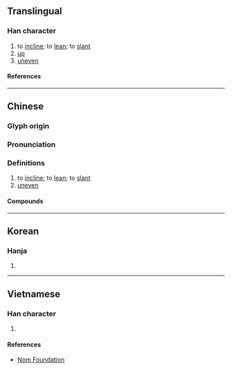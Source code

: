 {{character info/new}}
==Translingual==

===Han character===
{{Han char|rn=65|rad=支|as=08|sn=12|four=44647|canj=KRJE|ids=⿰奇支}}

# to [[incline]]; to [[lean]]; to [[slant]]
# [[up]]
# [[uneven]]

====References====
{{Han ref|kx=0467.210|dkj=13086|dj=0815.190|hdz=21329.210|uh=6532}}

----

==Chinese==
{{zh-forms}}

===Glyph origin===
{{Han etym}}

===Pronunciation===
{{zh-pron
|m=qī
|c=kei1
|h=pfs=
|j=
|md=
|mn=khi/khia
|mn_note=khi - literary, khia - colloquial
|mn-t=
|w=
|mc=y
|oc=y
|cat=v,a
}}

===Definitions===
{{zh-hanzi}}

# to [[incline]]; to [[lean]]; to [[slant]]
# [[uneven]]

====Compounds====
{{zh-der|攲側|攲器|攲斜|攲案}}

----

==Korean==

===Hanja===
{{ko-hanja|hangeul=[[기]]|eumhun=|rv=gi|mr=ki|y=ki}}

# {{rfdef|ko|sort=支08}}

----

==Vietnamese==

===Han character===
{{vi-readings|rs=支08|reading=khi}}

# {{rfdef|vi|sort=支08}}

====References====
* [http://nomfoundation.org/common/nom_details.php?codepoint=6532 Nom Foundation]